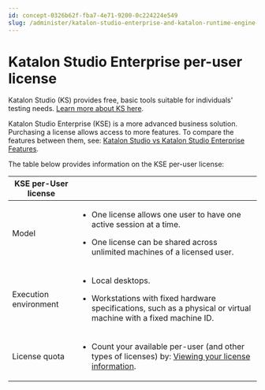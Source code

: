 ```yaml
---
id: concept-0326b62f-fba7-4e71-9200-0c224224e549
slug: /administer/katalon-studio-enterprise-and-katalon-runtime-engine-license/katalon-studio-enterprise-per-user-license
---
```


# Katalon Studio Enterprise per-user license

Katalon Studio \(KS\) provides free, basic tools suitable for individuals' testing needs. [Learn more about KS here](/administer/katalon-studio-enterprise-and-katalon-runtime-engine-license/trial-and-free-plans).

Katalon Studio Enterprise \(KSE\) is a more advanced business solution. Purchasing a license allows access to more features. To compare the features between them, see: [Katalon Studio vs Katalon Studio Enterprise Features](/administer/katalon-studio-enterprise-and-katalon-runtime-engine-license/katalon-studio-vs-katalon-studio-enterprise-features).

The table below provides information on the KSE per-user license:

<table><tr><th>KSE per-User license</th></tr><tbody><tr><td>Model</td><td><ul><li><p>One license allows one user to have one active session at a time.</p></li></ul><ul><li><p>One license can be shared across unlimited machines of a licensed user.</p></li></ul></td></tr><tr><td>Execution environment</td><td><ul><li><p>Local desktops.</p></li></ul><ul><li><p>Workstations with fixed hardware specifications, such as a physical or virtual machine with a fixed machine ID.</p></li></ul></td></tr><tr><td>License quota</td><td><ul><li><p>Count your available per-user (and other types of licenses) by: <a href="/administer/administration-tasks/license-management/manage-katalon-licenses#" >Viewing your license information</a>.</p></li></ul></td></tr></tbody></table>
